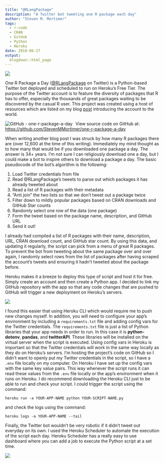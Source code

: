 ```yaml
---
title: "@RLangPackage"
description: "A Twitter bot tweeting one R package each day"
author: "Steven M. Mortimer"
tags:
  - r-code
  - CRAN
  - GitHub
  - Python
  - Heroku
date: 2018-06-27
output:
  blogdown::html_page
---
```


![](/projects/rlangpackage/profile-pic.png)

One R Package a Day (<a target="_blank" href="https://twitter.com/RLangPackage">@RLangPackage</a> 
on Twitter) is a Python-based Twitter bot deployed and scheduled to run on Heroku's 
Free Tier. The purpose of the Twitter account is to feature the diversity of 
packages that R has to offer, especially the thousands of great packages waiting 
to be discovered by the casual R user. This project was created using a host of 
resources which are listed on my blog <a target="_blank" href="/one-r-package-a-day">post</a> 
introducing the account to the world.

<img alt="GitHub - one-r-package-a-day" style="display:inline-block;float:left;vertical-align:text-top;margin-right:10px;margin-left:0px;margin-top:0px;margin-bottom:0px;" src="/img/github-25px.png" /> 
View source code on GitHub at: <a target="_blank" href="https://github.com/StevenMMortimer/one-r-package-a-day">https://github.com/StevenMMortimer/one-r-package-a-day</a>

When writing another blog post I was struck by how many R packages there are (over 
12,600 at the time of this writing). Immediately my mind thought as to how many 
that would be if you downloaded one package a day. The answer is 34+ years. I'm not sure I 
can religiously download one a day, but I could make a bot to inspire others to 
download a package a day. The basic pseudocode of the bot's algorithm is the following: 

 1. Load Twitter credentials from file
 2. Read @RLangPackage's tweets to parse out which packages it has already tweeted about
 3. Read a list of R packages with their metadata
 4. "Anti join" the two lists so that we don't tweet out a package twice
 5. Filter down to mildly popular packages based on CRAN downloads and GitHub Star counts
 6. Randomly select one row of the data (one package)
 7. Form the tweet based on the package name, description, and GitHub URL
 8. Send it out!

I already had compiled a list of R packages with their name, description, URL, CRAN 
download count, and GitHub star count. By using this data, and updating it regularly, 
the script can pick from a menu of great R packages. To prevent the bot from tweeting 
about the same package over and over again, I randomly select rows from the list of 
packages after having scraped the account's tweets and ensuring it hadn't tweeted about 
the package before.

Heroku makes it a breeze to deploy this type of script and host it for free. Simply 
create an account and then create a Python app. I decided to link my GitHub repository 
with the app so that any code changes that are pushed to GitHub will trigger a new 
deployment on Heroku's servers. 

![](/projects/rlangpackage/github-deploy.png)

I found this easier that using Heroku CLI which would require me to push new changes 
myself. In addition, you will need to configure your app's environment by including 
a `requirements.txt` file and adding config vars for the Twitter credentials. The 
`requirements.txt` file is just a list of Python libraries that your app needs in 
order to run. In this case it is **python-dotenv**, **pandas**, and **twitterAPI**. 
These libraries will be installed on the virtual server when the script is executed. 
Using config vars in Heroku is important so that the Twitter credentials will work 
in the same way locally as they do on Heroku's servers. I'm hosting the project's 
code on GitHub so I didn't want to openly put my Twitter credentials in the script, 
so I have a `.env` file locally on my computer. On Heroku I have set up the config 
vars with the same key value pairs. This way whenever the script runs it can read 
these values from the `.env` file locally or the app's environment when it runs on 
Heroku. I do recommend downloading the Heroku CLI just to be able to run and check 
your script. I could trigger the script using the command: 

```
heroku run -a YOUR-APP-NAME python YOUR-SCRIPT-NAME.py
```

and check the logs using the command: 

```
heroku logs -a YOUR-APP-NAME --tail
```

Finally, the Twitter bot wouldn't be very robotic if it didn't tweet out everyday 
on its own. I used the Heroku Scheduler to automate the execution of the script 
each day. Heroku Scheduler has a really easy to use dashboard where you can add a 
job to execute the Python script at a set time.

![](/projects/rlangpackage/heroku-scheduler.png)
